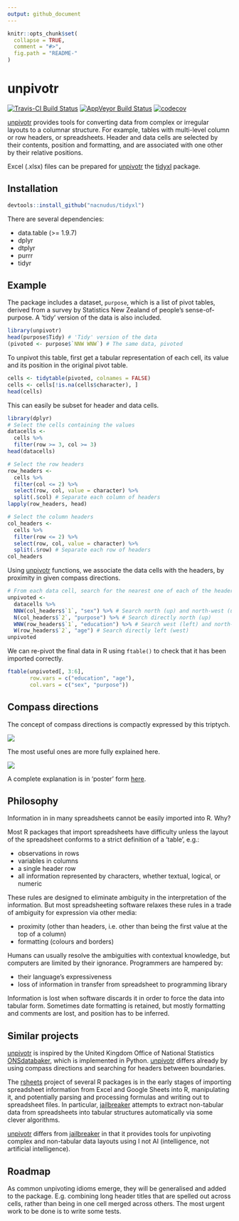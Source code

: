 ```yaml
---
output: github_document
---
```


<!-- README.md is generated from README.Rmd. Please edit that file -->

```r
knitr::opts_chunk$set(
  collapse = TRUE,
  comment = "#>",
  fig.path = "README-"
)
```

# unpivotr

[![Travis-CI Build Status](https://travis-ci.org/nacnudus/unpivotr.svg?branch=master)](https://travis-ci.org/nacnudus/unpivotr)
[![AppVeyor Build Status](https://ci.appveyor.com/api/projects/status/github/nacnudus/unpivotr?branch=master&svg=true)](https://ci.appveyor.com/project/nacnudus/unpivotr)
[![codecov](https://codecov.io/github/nacnudus/unpivotr/coverage.svg?branch=master)](https://codecov.io/gh/nacnudus/unpivotr)


[unpivotr](https://github.com/nacnudus/unpivotr) provides tools for converting
data from complex or irregular layouts to a columnar structure.  For example,
tables with multi-level column or row headers, or spreadsheets.  Header and data
cells are selected by their contents, position and formatting, and are
associated with one other by their relative positions.

Excel (.xlsx) files can be prepared for
[unpivotr](https://github.com/nacnudus/unpivotr) the
[tidyxl](https://github.com/nacnudus/tidyxl) package.

## Installation

```r
devtools::install_github("nacnudus/tidyxl")
```

There are several dependencies:

* data.table (>= 1.9.7)
* dplyr
* dtplyr
* purrr
* tidyr

## Example

The package includes a dataset, `purpose`, which is a list of pivot tables,
derived from a survey by Statistics New Zealand of people's sense-of-purpose.  A
'tidy' version of the data is also included.

```r
library(unpivotr)
head(purpose$Tidy) # 'Tidy' version of the data
(pivoted <- purpose$`NNW WNW`) # The same data, pivoted
```

To unpivot this table, first get a tabular representation of each cell, its
value and its position in the original pivot table.

```r
cells <- tidytable(pivoted, colnames = FALSE)
cells <- cells[!is.na(cells$character), ]
head(cells)
```

This can easily be subset for header and data cells.

```r
library(dplyr)
# Select the cells containing the values
datacells <- 
  cells %>%
  filter(row >= 3, col >= 3)
head(datacells)

# Select the row headers
row_headers <- 
  cells %>%
  filter(col <= 2) %>%
  select(row, col, value = character) %>%
  split(.$col) # Separate each column of headers
lapply(row_headers, head)

# Select the column headers
col_headers <- 
  cells %>%
  filter(row <= 2) %>%
  select(row, col, value = character) %>%
  split(.$row) # Separate each row of headers
col_headers
```

Using [unpivotr](https://github.com/nacnudus/unpivotr) functions, we associate
the data cells with the headers, by proximity in given compass directions.

```r
# From each data cell, search for the nearest one of each of the headers
unpivoted <- 
  datacells %>%
  NNW(col_headers$`1`, "sex") %>% # Search north (up) and north-west (up-left)
  N(col_headers$`2`, "purpose") %>% # Search directly north (up)
  WNW(row_headers$`1`, "education") %>% # Search west (left) and north-west
  W(row_headers$`2`, "age") # Search directly left (west)
unpivoted
```

We can re-pivot the final data in R using `ftable()` to check that it has been
imported correctly.

```r
ftable(unpivoted[, 3:6], 
       row.vars = c("education", "age"),
       col.vars = c("sex", "purpose"))
```

## Compass directions

The concept of compass directions is compactly expressed by this triptych.

![](./inst/extdata/compass-compact.png)

The most useful ones are more fully explained here.

![](./inst/extdata/compass-common.png)

A complete explanation is in 'poster' form
[here](./inst/extdata/compass-complete.svg).

## Philosophy

Information in in many spreadsheets cannot be easily imported into R.  Why?

Most R packages that import spreadsheets have difficulty unless the layout of
the spreadsheet conforms to a strict definition of a 'table', e.g.:

* observations in rows
* variables in columns
* a single header row
* all information represented by characters, whether textual, logical, or
  numeric

These rules are designed to eliminate ambiguity in the interpretation of the
information.  But most spreadsheeting software relaxes these rules in a trade of
ambiguity for expression via other media:

* proximity (other than headers, i.e. other than being the first value at the
  top of a column)
* formatting (colours and borders)

Humans can usually resolve the ambiguities with contextual knowledge, but
computers are limited by their ignorance.  Programmers are hampered by:

* their language's expressiveness
* loss of information in transfer from spreadsheet to programming library

Information is lost when software discards it in order to force the data into
tabular form.  Sometimes date formatting is retained, but mostly formatting 
and comments are lost, and position has to be inferred.

## Similar projects

[unpivotr](https://github.com/nacnudus/unpivotr) is inspired by the United
Kingdom Office of National Statistics
[ONSdatabaker](https://github.com/ONS-OpenData/ONSdatabaker), which is
implemented in Python.  [unpivotr](https://github.com/nacnudus/unpivotr) differs
already by using compass directions and searching for headers between
boundaries.

The [rsheets](https://github.com/rsheets) project of several R packages is in
the early stages of importing spreadsheet information from Excel and Google
Sheets into R, manipulating it, and potentially parsing and processing formulas
and writing out to spreadsheet files.  In particular,
[jailbreaker](https://github.com/rsheets/jailbreakr) attempts to extract
non-tabular data from spreadsheets into tabular structures automatically via
some clever algorithms.

[unpivotr](https://github.com/nacnudus/unpivotr) differs from
[jailbreaker](https://github.com/rsheets/jailbreakr) in that it provides tools
for unpivoting complex and non-tabular data layouts using I not AI
(intelligence, not artificial intelligence).

## Roadmap

As common unpivoting idioms emerge, they will be generalised and added to the
package. E.g. combining long header titles that are spelled out across cells,
rather than being in one cell merged across others. The most urgent work to be
done is to write some tests.
